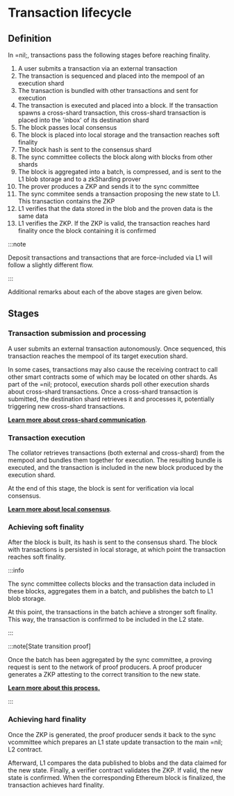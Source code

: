 # Transaction lifecycle

## Definition

In =nil;, transactions pass the following stages before reaching finality.

1. A user submits a transaction via an external transaction
2. The transaction is sequenced and placed into the mempool of an execution shard
3. The transaction is bundled with other transactions and sent for execution
4. The transaction is executed and placed into a block. If the transaction spawns a cross-shard transaction, this cross-shard transaction is placed into the 'inbox' of its destination shard
5. The block passes local consensus
6. The block is placed into local storage and the transaction reaches soft finality
7. The block hash is sent to the consensus shard
8. The sync committee collects the block along with blocks from other shards
9. The block is aggregated into a batch, is compressed, and is sent to the L1 blob storage and to a zkSharding prover
10. The prover produces a ZKP and sends it to the sync committee
11. The sync commitee sends a transaction proposing the new state to L1. This transaction contains the ZKP
12. L1 verifies that the data stored in the blob and the proven data is the same data
13. L1 verifies the ZKP. If the ZKP is valid, the transaction reaches hard finality once the block containing it is confirmed

:::note

Deposit transactions and transactions that are force-included via L1 will follow a slightly different flow.

:::

Additional remarks about each of the above stages are given below.

## Stages

### Transaction submission and processing

A user submits an external transaction autonomously. Once sequenced, this transaction reaches the mempool of its target execution shard.

In some cases, transactions may also cause the receiving contract to call other smart contracts some of which may be located on other shards. As part of the =nil; protocol, execution shards poll other execution shards about cross-shard transactions. Once a cross-shard transaction is submitted, the destination shard retrieves it and processes it, potentially triggering new cross-shard transactions.

[**Learn more about cross-shard communication**](./shards-parallel-execution#transaction-passing-checks).

### Transaction execution

The collator retrieves transactions (both external and cross-shard) from the mempool and bundles them together for execution. The resulting bundle is executed, and the transaction is included in the new block produced by the execution shard.

At the end of this stage, the block is sent for verification via local consensus. 

[**Learn more about local consensus**](./shards-parallel-execution#consensus-shard).

### Achieving soft finality

After the block is built, its hash is sent to the consensus shard. The block with transactions is persisted in local storage, at which point the transaction reaches soft finality.

:::info

The sync committee collects blocks and the transaction data included in these blocks, aggregates them in a batch, and publishes the batch to L1 blob storage.

At this point, the transactions in the batch achieve a stronger soft finality. This way, the transaction is confirmed to be included in the L2 state.

:::

:::note[State transition proof]

Once the batch has been aggregated by the sync committee, a proving request is sent to the network of proof producers.
A proof producer generates a ZKP attesting to the correct transition to the new state.

[**Learn more about this process.**](../specification/finality.mdx)

:::

### Achieving hard finality

Once the ZKP is generated, the proof producer sends it back to the sync vcommittee which prepares an L1 state update transaction to the main =nil; L2 contract.

Afterward, L1 compares the data published to blobs and the data claimed for the new state. Finally, a verifier contract validates the ZKP. If valid, the new state is confirmed. When the corresponding Ethereum block is finalized, the transaction achieves hard finality.